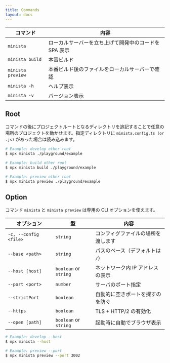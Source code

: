 ```yaml
---
title: Commands
layout: docs
---
```


| コマンド          | 内容                                                  |
| ----------------- | ----------------------------------------------------- |
| `minista`         | ローカルサーバーを立ち上げて開発中のコードを SPA 表示 |
| `minista build`   | 本番ビルド                                            |
| `minista preview` | 本番ビルド後のファイルをローカルサーバーで確認        |
| `minista -h`      | ヘルプ表示                                            |
| `minista -v`      | バージョン表示                                        |

## Root

コマンドの後にプロジェクトルートとなるディレクトリを追記することで任意の場所のプロジェクトを動かせます。指定ディレクトリに `minista.config.ts (or .js)` があった場合は読み込みます。

```sh
# Example: develop other root
$ npx minista ./playground/example

# Example: build other root
$ npx minista build ./playground/example

# Example: preview other root
$ npx minista preview ./playground/example
```

## Option

コマンド `minista` と `minista preview` は専用の CLI オプションを使えます。

| オプション            | 型                    | 内容                               |
| --------------------- | --------------------- | ---------------------------------- |
| `-c, --config <file>` | `string`              | コンフィグファイルの場所を渡します |
| `--base <path>`       | `string`              | パスのベース（デフォルトは `/`）   |
| `--host [host]`       | `boolean` or `string` | ネットワーク内 IP アドレスの表示   |
| `--port <port>`       | `number`              | サーバのポート指定                 |
| `--strictPort`        | `boolean`             | 自動的に空きポートを探すのを防ぐ   |
| `--https`             | `boolean`             | TLS + HTTP/2 の有効化              |
| `--open [path]`       | `boolean` or `string` | 起動時に自動でブラウザ表示         |

```sh
# Example: develop --host
$ npx minista --host

# Example: preview --port
$ npx minista preview --port 3002
```
